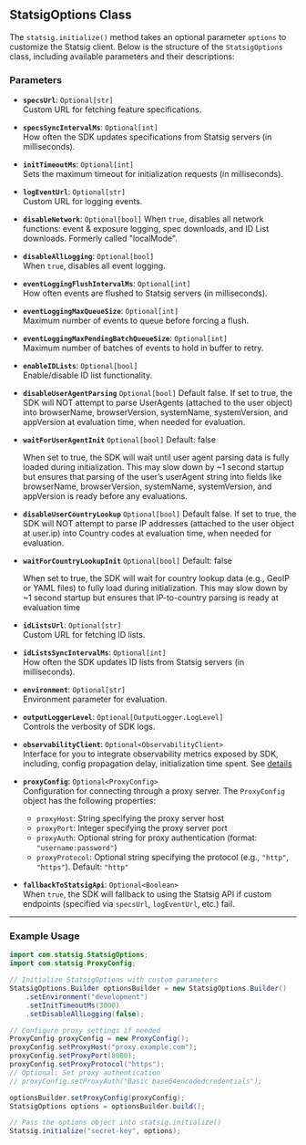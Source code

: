## StatsigOptions Class

The `statsig.initialize()` method takes an optional parameter `options` to customize the Statsig client. Below is the structure of the `StatsigOptions` class, including available parameters and their descriptions:

### Parameters

- **`specsUrl`**: `Optional[str]`  
  Custom URL for fetching feature specifications.

- **`specsSyncIntervalMs`**: `Optional[int]`  
  How often the SDK updates specifications from Statsig servers (in milliseconds).

- **`initTimeoutMs`**: `Optional[int]`  
  Sets the maximum timeout for initialization requests (in milliseconds).

- **`logEventUrl`**: `Optional[str]`  
  Custom URL for logging events.

- **`disableNetwork`**: `Optional[bool]`
When `true`, disables all network functions: event & exposure logging, spec downloads, and ID List downloads. Formerly called "localMode".

- **`disableAllLogging`**: `Optional[bool]`  
  When `true`, disables all event logging.

- **`eventLoggingFlushIntervalMs`**: `Optional[int]`  
  How often events are flushed to Statsig servers (in milliseconds).

- **`eventLoggingMaxQueueSize`**: `Optional[int]`  
  Maximum number of events to queue before forcing a flush.

- **`eventLoggingMaxPendingBatchQueueSize`**: `Optional[int]`  
  Maximum number of batches of events to hold in buffer to retry.

- **`enableIDLists`**: `Optional[bool]`  
  Enable/disable ID list functionality.

- **`disableUserAgentParsing`** `Optional[bool]`
  Default false. If set to true, the SDK will NOT attempt to parse UserAgents (attached to the user object) into browserName, browserVersion, systemName, systemVersion, and appVersion at evaluation time, when needed for evaluation.

- **`waitForUserAgentInit`** `Optional[bool]`
  Default: false

  When set to true, the SDK will wait until user agent parsing data is fully loaded during initialization. This may slow down by ~1 second startup but ensures that parsing of the user’s userAgent string into fields like browserName, browserVersion, systemName, systemVersion, and appVersion is ready before any evaluations.

- **`disableUserCountryLookup`**  `Optional[bool]`
  Default false. If set to true, the SDK will NOT attempt to parse IP addresses (attached to the user object at user.ip) into Country codes at evaluation time, when needed for evaluation.

- **`waitForCountryLookupInit`**  `Optional[bool]`
  Default: false

  When set to true, the SDK will wait for country lookup data (e.g., GeoIP or YAML files) to fully load during initialization. This may slow down by ~1 second startup but ensures that IP-to-country parsing is ready at evaluation time

- **`idListsUrl`**: `Optional[str]`  
  Custom URL for fetching ID lists.

- **`idListsSyncIntervalMs`**: `Optional[int]`  
  How often the SDK updates ID lists from Statsig servers (in milliseconds).

- **`environment`**: `Optional[str]`  
  Environment parameter for evaluation.

- **`outputLoggerLevel`**: `Optional[OutputLogger.LogLevel]`  
  Controls the verbosity of SDK logs.

- **`observabilityClient`**: `Optional<ObservabilityClient>`  
  Interface for you to integrate observability metrics exposed by SDK, including, config propagation delay, initialization time spent. See [details](https://docs.statsig.com/sdk_monitoring/)

- **`proxyConfig`**: `Optional<ProxyConfig>`  
  Configuration for connecting through a proxy server. The `ProxyConfig` object has the following properties:
  - `proxyHost`: String specifying the proxy server host
  - `proxyPort`: Integer specifying the proxy server port
  - `proxyAuth`: Optional string for proxy authentication (format: `"username:password"`)
  - `proxyProtocol`: Optional string specifying the protocol (e.g., `"http"`, `"https"`). Default: `"http"`

- **`fallbackToStatsigApi`**: `Optional<Boolean>`  
  When `true`, the SDK will fallback to using the Statsig API if custom endpoints (specified via `specsUrl`, `logEventUrl`, etc.) fail.

---

### Example Usage

```java
import com.statsig.StatsigOptions;
import com.statsig.ProxyConfig;

// Initialize StatsigOptions with custom parameters
StatsigOptions.Builder optionsBuilder = new StatsigOptions.Builder()
    .setEnvironment("development")
    .setInitTimeoutMs(3000)
    .setDisableAllLogging(false);

// Configure proxy settings if needed
ProxyConfig proxyConfig = new ProxyConfig();
proxyConfig.setProxyHost("proxy.example.com");
proxyConfig.setProxyPort(8080);
proxyConfig.setProxyProtocol("https");
// Optional: Set proxy authentication
// proxyConfig.setProxyAuth("Basic base64encodedcredentials");

optionsBuilder.setProxyConfig(proxyConfig);
StatsigOptions options = optionsBuilder.build();

// Pass the options object into statsig.initialize()
Statsig.initialize("secret-key", options);
```
